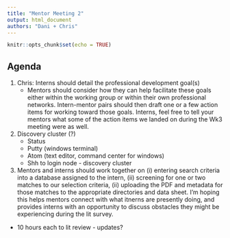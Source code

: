 ```yaml
---
title: "Mentor Meeting 2"
output: html_document
authors: "Dani + Chris"
---
```


```r
knitr::opts_chunk$set(echo = TRUE)
```
## Agenda
1. Chris: Interns should detail the professional development goal(s)
   + Mentors should consider how they can help facilitate these goals either within the working group or within their own professional networks. Intern-mentor pairs should then draft one or a few action items for working toward those goals. Interns, feel free to tell your mentors what some of the action items we landed on during the Wk3 meeting were as well.

2. Discovery cluster (?) 
   + Status
   + Putty (windows terminal)
   + Atom (text editor, command center for windows)
   + Shh to login node - discovery cluster
   
3. Mentors and interns should work together on (i) entering search criteria into a database assigned to the intern, (ii) screening for one or two matches to our selection criteria, (ii) uploading the PDF and metadata for those matches to the appropriate directories and data sheet. I'm hoping this helps mentors connect with what itnerns are presently doing, and provides interns with an opportunity to discuss obstacles they might be experiencing during the lit survey.
  + 10 hours each to lit review - updates? 
  
